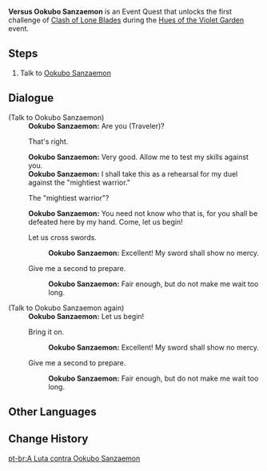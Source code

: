 {{Quest Infobox
|image         = Event Quest Versus Ookubo Sanzaemon.png
|type          = World
|summary       = <!-- editor written summary. quest description goes to dialogue -->
|requirement   = 
|characters    = Ookubo Sanzaemon; Traveler
|startLocation = [[Narukami Island]], [[Inazuma]]
|region        = Inazuma
|area          = Narukami Island
|prev          = Go Forth, Golden Whirlwind!
|next          = Versus Yasuhiko Tarou
|other         = 
|event_name    = Hues of the Violet Garden
}}

'''Versus Ookubo Sanzaemon''' is an Event Quest that unlocks the first challenge of [[Clash of Lone Blades]] during the [[Hues of the Violet Garden]] event.

==Steps==
# Talk to [[Ookubo Sanzaemon]]

==Dialogue==
{{Quest Description|Ookubo Sanzaemon, a former main clan estate guard who was fired for failing to prevent thieves from jumping over the wall, wishes to battle!}}
{{Dialogue start}}
;(Talk to Ookubo Sanzaemon)
:'''Ookubo Sanzaemon:''' Are you (Traveler)?
:{{DIcon}} That's right.
:'''Ookubo Sanzaemon:''' Very good. Allow me to test my skills against you.
:'''Ookubo Sanzaemon:''' I shall take this as a rehearsal for my duel against the "mightiest warrior."
:{{DIcon}} The "mightiest warrior"?
:'''Ookubo Sanzaemon:''' You need not know who that is, for you shall be defeated here by my hand. Come, let us begin!
:{{DIcon}} Let us cross swords.
::'''Ookubo Sanzaemon:''' Excellent! My sword shall show no mercy.
:{{DIcon}} Give me a second to prepare.
::'''Ookubo Sanzaemon:''' Fair enough, but do not make me wait too long.

;(Talk to Ookubo Sanzaemon again)
:'''Ookubo Sanzaemon:''' Let us begin!
:{{DIcon}} Bring it on.
::'''Ookubo Sanzaemon:''' Excellent! My sword shall show no mercy.
:{{DIcon}} Give me a second to prepare.
::'''Ookubo Sanzaemon:''' Fair enough, but do not make me wait too long.{{Dialogue end}}

==Other Languages==
{{Other Languages
|en      = Versus Ookubo Sanzaemon
|zhs     = 与大久保三左卫门之战
|zhs_rm  = Yǔ Dàjiǔbǎo Sānzuǒwèimén zhī Zhàn
|zht     = 與大久保三左衛門之戰
|zht_rm  = Yǔ Dàjiǔbǎo Sānzuǒwèimén zhī Zhàn
|zh_tl   = 
|ja      = 大久保三左衛門との一戦
|ja_rm   = Ookubo Sanzaemon to no Issen{{Assumed}}
|ja_tl   = 
|ko      = 오오쿠보 산자에몬과의 결투
|ko_rm   = Ookubo Sanja'emon-gwaui Gyeoltu
|ko_tl   = Battle with Ookubo Sanzaemon
|es      = El enfrentamiento contra Ookubo Sanzaemon
|es_tl   = 
|fr      = Contre Ookubo Sanzaemon
|fr_tl   = Against Ookubo Sanzaemon
|ru      = Бой с Окубо Сандзаэмоном
|ru_tl   = 
|th      = การประลองกับ Ookubo Sanzaemon
|th_rm   = 
|th_tl   = 
|vi      = Cuộc Chiến Với Ookubo Sanzaemon
|vi_tl   = Battle with Ookubo Sanzaemon
|de      = Kampf gegen Ookubo Sanzaemon
|de_tl   = Fight against Ookubo Sanzaemon
|id      = Melawan Ookubo Sanzaemon
|id_tl   = Versus Ookubo Sanzaemon
|pt      = A Luta contra Ookubo Sanzaemon
|pt_tl   = The Fight versus Ookubo Sanzaemon
}}

==Change History==
{{Change History|2.6}}
[[pt-br:A Luta contra Ookubo Sanzaemon]]